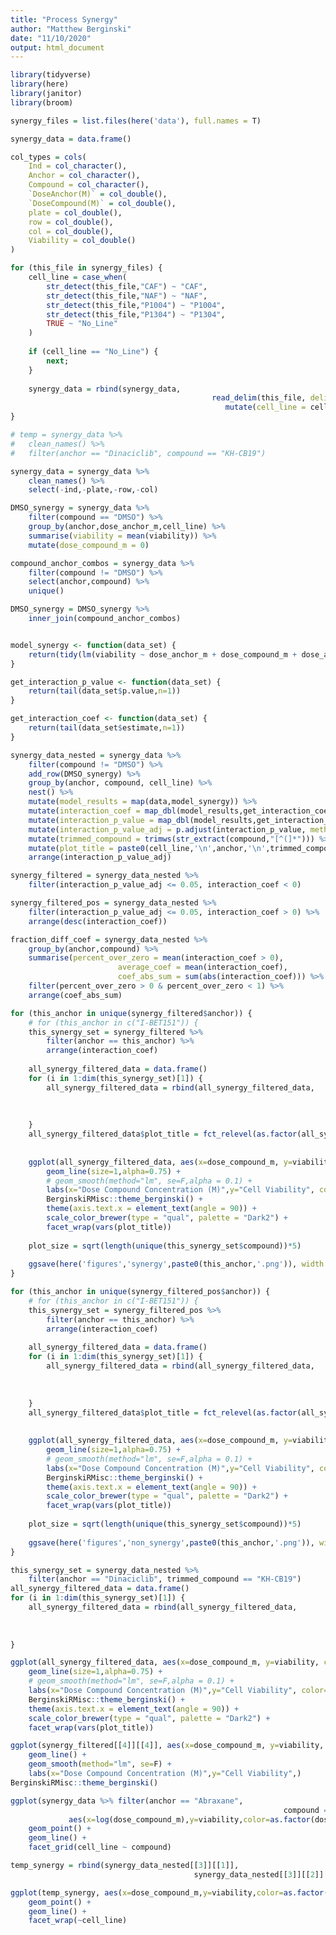 ```yaml
---
title: "Process Synergy"
author: "Matthew Berginski"
date: "11/10/2020"
output: html_document
---
```


```r
library(tidyverse)
library(here)
library(janitor)
library(broom)
```

```r
synergy_files = list.files(here('data'), full.names = T)

synergy_data = data.frame()

col_types = cols(
	Ind = col_character(),
	Anchor = col_character(),
	Compound = col_character(),
	`DoseAnchor(M)` = col_double(),
	`DoseCompound(M)` = col_double(),
	plate = col_double(),
	row = col_double(),
	col = col_double(),
	Viability = col_double()
)

for (this_file in synergy_files) {
	cell_line = case_when(
		str_detect(this_file,"CAF") ~ "CAF",
		str_detect(this_file,"NAF") ~ "NAF",
		str_detect(this_file,"P1004") ~ "P1004",
		str_detect(this_file,"P1304") ~ "P1304",
		TRUE ~ "No_Line"
	)
	
	if (cell_line == "No_Line") {
		next;
	}
	
	synergy_data = rbind(synergy_data,
											 read_delim(this_file, delim=";", col_types = col_types) %>%
											 	mutate(cell_line = cell_line))
}

# temp = synergy_data %>% 
# 	clean_names() %>%
# 	filter(anchor == "Dinaciclib", compound == "KH-CB19")

synergy_data = synergy_data %>% 
	clean_names() %>%
	select(-ind,-plate,-row,-col)
```

```r
DMSO_synergy = synergy_data %>% 
	filter(compound == "DMSO") %>% 
	group_by(anchor,dose_anchor_m,cell_line) %>% 
	summarise(viability = mean(viability)) %>%
	mutate(dose_compound_m = 0)

compound_anchor_combos = synergy_data %>% 
	filter(compound != "DMSO") %>% 
	select(anchor,compound) %>%
	unique()

DMSO_synergy = DMSO_synergy %>%
	inner_join(compound_anchor_combos)


model_synergy <- function(data_set) {
	return(tidy(lm(viability ~ dose_anchor_m + dose_compound_m + dose_anchor_m:dose_compound_m, data = data_set)))
}

get_interaction_p_value <- function(data_set) {
	return(tail(data_set$p.value,n=1))
}

get_interaction_coef <- function(data_set) {
	return(tail(data_set$estimate,n=1))
}

synergy_data_nested = synergy_data %>%
	filter(compound != "DMSO") %>%
	add_row(DMSO_synergy) %>%
	group_by(anchor, compound, cell_line) %>% 
	nest() %>%
	mutate(model_results = map(data,model_synergy)) %>%
	mutate(interaction_coef = map_dbl(model_results,get_interaction_coef)) %>%
	mutate(interaction_p_value = map_dbl(model_results,get_interaction_p_value)) %>%
	mutate(interaction_p_value_adj = p.adjust(interaction_p_value, method = 'BH')) %>%
	mutate(trimmed_compound = trimws(str_extract(compound,"[^(]*"))) %>%
	mutate(plot_title = paste0(cell_line,'\n',anchor,'\n',trimmed_compound)) %>%
	arrange(interaction_p_value_adj)
```

```r
synergy_filtered = synergy_data_nested %>%
	filter(interaction_p_value_adj <= 0.05, interaction_coef < 0)

synergy_filtered_pos = synergy_data_nested %>%
	filter(interaction_p_value_adj <= 0.05, interaction_coef > 0) %>%
	arrange(desc(interaction_coef))

fraction_diff_coef = synergy_data_nested %>% 
	group_by(anchor,compound) %>% 
	summarise(percent_over_zero = mean(interaction_coef > 0),
						average_coef = mean(interaction_coef),
						coef_abs_sum = sum(abs(interaction_coef))) %>% 
	filter(percent_over_zero > 0 & percent_over_zero < 1) %>%
	arrange(coef_abs_sum)
```

```r
for (this_anchor in unique(synergy_filtered$anchor)) {
	# for (this_anchor in c("I-BET151")) {
	this_synergy_set = synergy_filtered %>%
		filter(anchor == this_anchor) %>%
		arrange(interaction_coef)
	
	all_synergy_filtered_data = data.frame()
	for (i in 1:dim(this_synergy_set)[1]) {
		all_synergy_filtered_data = rbind(all_synergy_filtered_data,
																			this_synergy_set[[4]][[i]] %>%
																				mutate(plot_title = this_synergy_set$plot_title[i]))
		
	}
	all_synergy_filtered_data$plot_title = fct_relevel(as.factor(all_synergy_filtered_data$plot_title), 
																										 this_synergy_set$plot_title)
	
	ggplot(all_synergy_filtered_data, aes(x=dose_compound_m, y=viability, color=as.factor(dose_anchor_m))) + 
		geom_line(size=1,alpha=0.75) +
		# geom_smooth(method="lm", se=F,alpha = 0.1) +
		labs(x="Dose Compound Concentration (M)",y="Cell Viability", color="Anchor\nCompound\nConcentration (M)") +
		BerginskiRMisc::theme_berginski() +
		theme(axis.text.x = element_text(angle = 90)) +
		scale_color_brewer(type = "qual", palette = "Dark2") +
		facet_wrap(vars(plot_title))
	
	plot_size = sqrt(length(unique(this_synergy_set$compound))*5)
	
	ggsave(here('figures','synergy',paste0(this_anchor,'.png')), width = plot_size,height = plot_size)
}
```

```r
for (this_anchor in unique(synergy_filtered_pos$anchor)) {
	# for (this_anchor in c("I-BET151")) {
	this_synergy_set = synergy_filtered_pos %>%
		filter(anchor == this_anchor) %>%
		arrange(interaction_coef)
	
	all_synergy_filtered_data = data.frame()
	for (i in 1:dim(this_synergy_set)[1]) {
		all_synergy_filtered_data = rbind(all_synergy_filtered_data,
																			this_synergy_set[[4]][[i]] %>%
																				mutate(plot_title = this_synergy_set$plot_title[i]))
		
	}
	all_synergy_filtered_data$plot_title = fct_relevel(as.factor(all_synergy_filtered_data$plot_title), 
																										 this_synergy_set$plot_title)
	
	ggplot(all_synergy_filtered_data, aes(x=dose_compound_m, y=viability, color=as.factor(dose_anchor_m))) + 
		geom_line(size=1,alpha=0.75) +
		# geom_smooth(method="lm", se=F,alpha = 0.1) +
		labs(x="Dose Compound Concentration (M)",y="Cell Viability", color="Anchor\nCompound\nConcentration (M)") +
		BerginskiRMisc::theme_berginski() +
		theme(axis.text.x = element_text(angle = 90)) +
		scale_color_brewer(type = "qual", palette = "Dark2") +
		facet_wrap(vars(plot_title))
	
	plot_size = sqrt(length(unique(this_synergy_set$compound))*5)
	
	ggsave(here('figures','non_synergy',paste0(this_anchor,'.png')), width = plot_size,height = plot_size)
}
```

```r
this_synergy_set = synergy_data_nested %>%
	filter(anchor == "Dinaciclib", trimmed_compound == "KH-CB19")
all_synergy_filtered_data = data.frame()
for (i in 1:dim(this_synergy_set)[1]) {
	all_synergy_filtered_data = rbind(all_synergy_filtered_data,
																		this_synergy_set[[4]][[i]] %>%
																			mutate(plot_title = this_synergy_set$plot_title[i]))
	
}

ggplot(all_synergy_filtered_data, aes(x=dose_compound_m, y=viability, color=as.factor(dose_anchor_m))) + 
	geom_line(size=1,alpha=0.75) +
	# geom_smooth(method="lm", se=F,alpha = 0.1) +
	labs(x="Dose Compound Concentration (M)",y="Cell Viability", color="Anchor\nCompound\nConcentration (M)") +
	BerginskiRMisc::theme_berginski() +
	theme(axis.text.x = element_text(angle = 90)) +
	scale_color_brewer(type = "qual", palette = "Dark2") +
	facet_wrap(vars(plot_title))

```

```r

ggplot(synergy_filtered[[4]][[4]], aes(x=dose_compound_m, y=viability, color=as.factor(dose_anchor_m))) + 
	geom_line() +
	geom_smooth(method="lm", se=F) +
	labs(x="Dose Compound Concentration (M)",y="Cell Viability",)
BerginskiRMisc::theme_berginski()
```

```r
ggplot(synergy_data %>% filter(anchor == "Abraxane", 
															 compound == "Veliparib (ABT-888)" | compound == "Erlotinib HCl (OSI-744)"), 
			 aes(x=log(dose_compound_m),y=viability,color=as.factor(dose_anchor_m))) + 
	geom_point() + 
	geom_line() +
	facet_grid(cell_line ~ compound)
```

```r
temp_synergy = rbind(synergy_data_nested[[3]][[1]],
										 synergy_data_nested[[3]][[2]] %>% group_by())

ggplot(temp_synergy, aes(x=dose_compound_m,y=viability,color=as.factor(dose_anchor_m))) + 
	geom_point() + 
	geom_line() +
	facet_wrap(~cell_line)
```